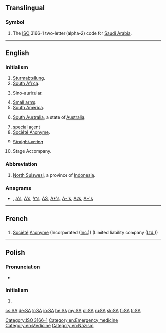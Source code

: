 {{also|ᎦᎪ|Appendix:Variations of "sa"}}
==Translingual==

===Symbol===
{{head|mul|symbol}}

# The [[ISO]] 3166-1 two-letter (alpha-2) code for [[Saudi Arabia]].

[[Category:ISO 3166-1]]

----

==English==

===Initialism===
{{rfc-header|Initialism}}
{{head|en|initialism}}

# [[Sturmabteilung]].
# [[South Africa]].
# {{label|en|medicine}} [[sino-auricular|Sino-auricular]].
# [[small arms|Small arms]].
# [[South America]].
# {{label|en|Australia}} [[South Australia]], a state of [[Australia]].
# [[special agent]]
# [[Société Anonyme]].<!---French?--->
# {{label|en|in gay personal ads}} [[straight-acting|Straight-acting]].
# Stage Accompany.

===Abbreviation===
{{rfc-header|Abbreviation}}
{{head|en|abbreviation}}

# [[North Sulawesi]], a province of [[Indonesia]].

===Anagrams===
* {{l|en|as}} , [[a's#English|a's]], [[A's#English|A's]], [[A*s#English|A*s]], [[AS#English|AS]], [[A*'s#English|A*'s]], [[A+'s#English|A+'s]], [[A♯s#English|A♯s]], [[A−'s#English|A−'s]]

[[Category:en:Emergency medicine]]
[[Category:en:Medicine]]
[[Category:en:Nazism]]

----

==French==

==={{abbreviation-old|fr}}===
{{head|fr|abbreviation}}

# [[société|Société]] [[anonyme|Anonyme]] (Incorporated ([[Inc.]])) (Limited liability company ([[Ltd.]]))

----

==Polish==

===Pronunciation===
* {{audio|Pl-SA.ogg|Audio|lang=pl}}

===Initialism===
{{head|pl|initialism}}

# {{initialism of|spółka akcyjna|lang=pl}}

[[cs:SA]]
[[de:SA]]
[[fr:SA]]
[[io:SA]]
[[he:SA]]
[[my:SA]]
[[pl:SA]]
[[ru:SA]]
[[sk:SA]]
[[fi:SA]]
[[tr:SA]]
